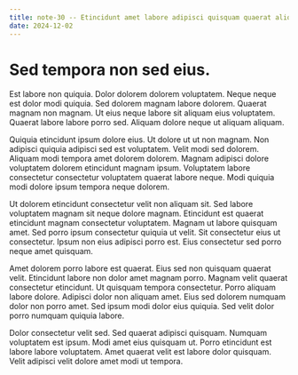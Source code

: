 ```yaml
---
title: note-30 -- Etincidunt amet labore adipisci quisquam quaerat aliquam modi.
date: 2024-12-02
---
```


# Sed tempora non sed eius.

Est labore non quiquia. Dolor dolorem dolorem voluptatem. Neque neque est dolor modi quiquia. Sed dolorem magnam labore dolorem. Quaerat magnam non magnam. Ut eius neque labore sit aliquam eius voluptatem. Quaerat labore labore porro sed. Aliquam dolore neque ut aliquam aliquam.

Quiquia etincidunt ipsum dolore eius. Ut dolore ut ut non magnam. Non adipisci quiquia adipisci sed est voluptatem. Velit modi sed dolorem. Aliquam modi tempora amet dolorem dolorem. Magnam adipisci dolore voluptatem dolorem etincidunt magnam ipsum. Voluptatem labore consectetur consectetur voluptatem quaerat labore neque. Modi quiquia modi dolore ipsum tempora neque dolorem.

Ut dolorem etincidunt consectetur velit non aliquam sit. Sed labore voluptatem magnam sit neque dolore magnam. Etincidunt est quaerat etincidunt magnam consectetur voluptatem. Magnam ut labore quisquam amet. Sed porro ipsum consectetur quiquia ut velit. Sit consectetur eius ut consectetur. Ipsum non eius adipisci porro est. Eius consectetur sed porro neque amet quisquam.

Amet dolorem porro labore est quaerat. Eius sed non quisquam quaerat velit. Etincidunt labore non dolor amet magnam porro. Magnam velit quaerat consectetur etincidunt. Ut quisquam tempora consectetur. Porro aliquam labore dolore. Adipisci dolor non aliquam amet. Eius sed dolorem numquam dolor non porro amet. Sed ipsum modi dolor eius quiquia. Sed velit dolor porro numquam quiquia labore.

Dolor consectetur velit sed. Sed quaerat adipisci quisquam. Numquam voluptatem est ipsum. Modi amet eius quisquam ut. Porro etincidunt est labore labore voluptatem. Amet quaerat velit est labore dolor quisquam. Velit adipisci velit dolore amet modi ut tempora.

